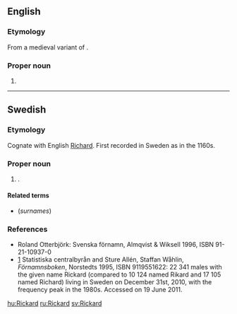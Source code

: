 ==English==

===Etymology===
From a medieval variant of {{term|Richard|lang=en}}.  

===Proper noun===
{{en-proper noun}}

# {{surname|from=given names}}

----

==Swedish==

===Etymology===
Cognate with English [[Richard]]. First recorded in Sweden as {{term|Rikard|lang=sv}} in the 1160s.

===Proper noun===
{{head|sv|proper noun}} 

# {{given name|male|lang=sv}}.

====Related terms====
* (''surnames'') {{l|sv|Rickardsson}}

===References===
* Roland Otterbjörk: Svenska förnamn, Almqvist & Wiksell 1996, ISBN 91-21-10937-0
* [http://www.scb.se/Pages/NameSearch____259432.aspx] Statistiska centralbyrån and Sture Allén, Staffan Wåhlin, ''Förnamnsboken'', Norstedts 1995, ISBN 9119551622: 22 341 males with the given name Rickard (compared to 10 124 named Rikard and 17 105 named Richard) living in Sweden on December 31st, 2010, with the frequency peak in the 1980s. Accessed on 19 June 2011.

[[hu:Rickard]]
[[ru:Rickard]]
[[sv:Rickard]]